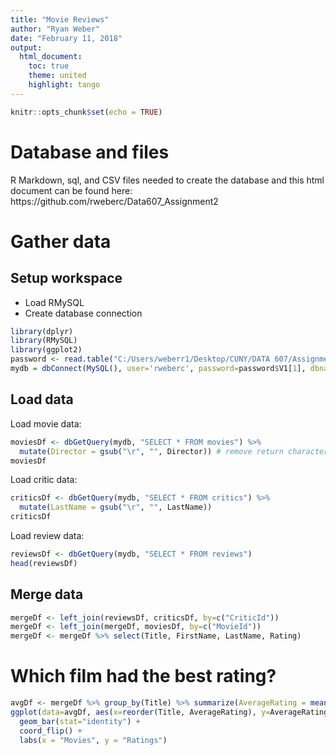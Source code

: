 ---
title: "Movie Reviews"
author: "Ryan Weber"
date: "February 11, 2018"
output: 
  html_document:
    toc: true
    theme: united
    highlight: tango
---

```{r setup, include=FALSE}
knitr::opts_chunk$set(echo = TRUE)
```

# Database and files

R Markdown, sql, and CSV files needed to create the database and this html document can be found here: https://github.com/rweberc/Data607_Assignment2

# Gather data

## Setup workspace

+ Load RMySQL
+ Create database connection

```{r setup-workspace, message=FALSE, warning=FALSE}
library(dplyr)
library(RMySQL)
library(ggplot2)
password <- read.table("C:/Users/weberr1/Desktop/CUNY/DATA 607/Assignment/password.csv", stringsAsFactors = FALSE)
mydb = dbConnect(MySQL(), user='rweberc', password=password$V1[1], dbname='reviews', host='localhost')

```

## Load data


Load movie data:
```{r load-movies}
moviesDf <- dbGetQuery(mydb, "SELECT * FROM movies") %>% 
  mutate(Director = gsub("\r", "", Director)) # remove return character
moviesDf
```


Load critic data:
```{r load-critics}
criticsDf <- dbGetQuery(mydb, "SELECT * FROM critics") %>%
  mutate(LastName = gsub("\r", "", LastName))
criticsDf 
```


Load review data: 
```{r load-reviews}
reviewsDf <- dbGetQuery(mydb, "SELECT * FROM reviews")
head(reviewsDf)
```


## Merge data
```{r merge-data}
mergeDf <- left_join(reviewsDf, criticsDf, by=c("CriticId"))
mergeDf <- left_join(mergeDf, moviesDf, by=c("MovieId"))
mergeDf <- mergeDf %>% select(Title, FirstName, LastName, Rating)
```

# Which film had the best rating?

```{r plot data-frame, echo=FALSE}
avgDf <- mergeDf %>% group_by(Title) %>% summarize(AverageRating = mean(Rating, na.rm=TRUE))
ggplot(data=avgDf, aes(x=reorder(Title, AverageRating), y=AverageRating)) +
  geom_bar(stat="identity") +
  coord_flip() +
  labs(x = "Movies", y = "Ratings")
```